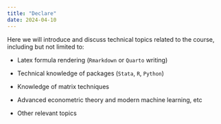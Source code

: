 ```yaml
---
title: "Declare"
date: 2024-04-10
---
```


Here we will introduce and discuss technical topics related to the course, including but not limited to:

- Latex formula rendering (`Rmarkdown` or `Quarto` writing)

- Technical knowledge of packages (`Stata`, `R`, `Python`)

- Knowledge of matrix techniques

- Advanced econometric theory and modern machine learning, etc

- Other relevant topics

